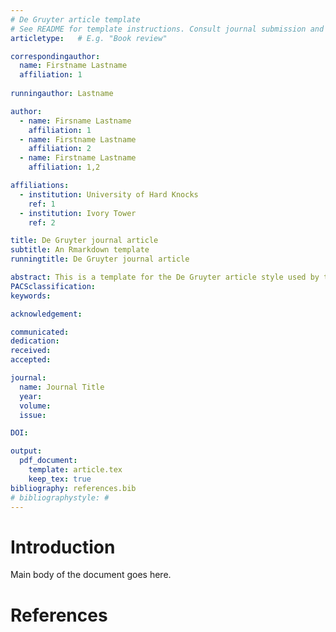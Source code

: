```yaml
---
# De Gruyter article template
# See README for template instructions. Consult journal submission and style guidelines.
articletype:   # E.g. "Book review"

correspondingauthor:
  name: Firstname Lastname
  affiliation: 1
    
runningauthor: Lastname

author:
  - name: Firsname Lastname
    affiliation: 1
  - name: Firstname Lastname
    affiliation: 2
  - name: Firstname Lastname
    affiliation: 1,2

affiliations:
  - institution: University of Hard Knocks
    ref: 1
  - institution: Ivory Tower
    ref: 2

title: De Gruyter journal article
subtitle: An Rmarkdown template
runningtitle: De Gruyter journal article

abstract: This is a template for the De Gruyter article style used by the journal _Linguistic Typology_, among many others. Place here an informative abstract of approximately 100-200 words.
PACSclassification: 
keywords: 

acknowledgement: 

communicated: 
dedication: 
received: 
accepted: 

journal:
  name: Journal Title
  year: 
  volume: 
  issue: 

DOI: 

output:
  pdf_document:
    template: article.tex
    keep_tex: true
bibliography: references.bib
# bibliographystyle: #
---
```


# Introduction

Main body of the document goes here.

# References {-}

